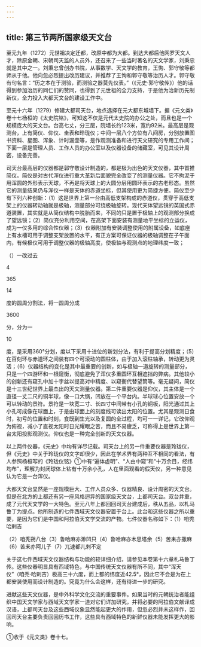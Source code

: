 ```yaml
---
---
---
```

title: 第三节两所国家级天文台
---



至元九年（1272）元世祖决定迁都，改原中都为大都。到达大都后他网罗天文人才，除原金朝、宋朝司天监的人员外，还召来了一些当时著名的天文学家，刘秉忠就是其中之一。刘秉忠曾创办书院，从事数学、天文学的教育，王恂、郭守敬等都师从于他。他向忽必烈提出改历建议，并推荐了王恂和郭守敬等治历人才。郭守敬有句名言：“历之本在于测验，而测验之器莫先仪表。”（《元史·郭守敬传》）他的话得到参加治历的同仁们的赞同，也得到了元世祖的全力支持，于是他为治新历先制新仪，全力投入大都天文台的建设工作中。

至元十六年（1279）修建大都司天台，地点选择在元大都东城墙下。据《元文类》卷十七杨桓的《太史院铭》，可知这不仅是元代太史院的办公之处，而且也是一个规模庞大的天文台。台高七丈，分三层，院墙长约123米，宽约92米。最高层是观测台，上有简仪、仰仪、圭表和玲珑仪；中间一层八个方位有八间房，分别放置图书资料、星图、浑象、计时漏壶等，是作观测准备和进行天文研究的专用工作间；下面一层是管理人员、工作人员的办公室以及仪器设备的储藏室，可见其设计周密，设备完善。

司天台最高层的仪器都是郭守敬设计制造的，都是极为出色的天文仪器，其中首推简仪。简仪是对古代浑仪进行重大革新后面貌完全改变了的测量仪器。它不拘泥于用浑圆的外形表示天球，不再是将天球上的大圆分层用圆环表示的古老形态。虽然它的测量结果仍与浑仪一样是天体的赤道坐标，但其使用更为简捷方便。简仪至少有下列六种创新：（1）这是世界上第一台由高低支架构成的赤道仪，贯穿于高低支架上的仪器转动轴就是极轴，测量部分可绕极轴旋转。现代天体望远镜的英国式赤道装置，其实就是从简仪结构中脱胎而来，不同的只是置于极轴上的观测部分换成了望远镜；（2）简仪充分利用空间，在高架下面安装有测量地平坐标的立运仪，成为一仪多用的综合性仪器；（3）仪器附加有安装调整使用的附属设备，如底座上有水槽可用于调整支架放置的水平，有正方案可保证仪器的极轴调整在子午面内，有候极仪可用于调整仪器的极轴高度，使极轴与观测点的地理纬度一致；

（）一改过去

4

365

14

度的圆周分割法，将一圆周分成

3600

分，分为一

10

度，是采用360°分划，度以下采用十进位的新划分法，有利于提高分划精度；（5）在百刻环与赤道环之间装有四个可滚动的圆柱体，由于加入滚柱轴承，转动更为灵活；（6）仪器结构的变化是其中最重要的创新，如与极轴一道旋转的测量部分，只是一个四游环和一根窥衡，彻底避免了浑仪多重圆环互相遮挡的弊病。其他较小的创新还有窥孔中加十字丝以提高对中精度、以窥衡代替望筒等。毫无疑问，简仪是十三世纪世界上最杰出的天文测量仪器。第二件重要仪器是仰仪，其主体是一个直径一丈二尺的铜半球，像一口大锅，凹放在一个平台内。半球球心位置安放一个可以转动的景符。景符是一块宽二寸、长四寸中间带有小孔的铜板，阳光通过其上小孔可成像在球面上，于是由球面上的刻度线可读出太阳的位置。尤其是观测日食时，初亏的位置和时刻，食既到生光以及复圆的全过程，均可一一详记，它改仰观为俯视，减小了直视太阳时日光耀眼之苦，而且不易疲乏，可称得上是世界上第一台太阳投影观测仪。仰仪也是一种完全创新的天文仪器。

以上两件仪器，《元史》中均有详尽记载。司天台上的另一件重要仪器是玲珑仪，但《元史》中关于玲珑仪的文字却很少，因此在学术界有两种互不相同的看法，有人参照杨桓写的《玲珑仪铭》①中有“遍体虚明”、“人由中窥”和“十万余目，经纬均布”，理解为封闭球体上钻有十万余小孔，人在里面观看的假天仪，另一种意见认为它是一台浑仪。

大都天文台显然是一座规模巨大、工作人员众多、仪器精良、设计周密的天文台。但是在北方的上都还有另一座风格迥异的国家级天文台，上都司天台。双台并重，成了元代天文学的一大特色。至元八年上都回回司天台建成后，秩从五品，以札马鲁丁为提点。他所制造的七件西域天文仪器安置于台上。此台和这些仪器之所以重要，是因为它们是中国和阿拉伯天文学交流的产物。七件仪器名称如下：（1）咱秃哈剌吉

（2）咱秃朔八台（3）鲁哈麻亦渺凹只（4）鲁哈麻亦木思塔余（5）苦耒亦撒麻（6）苦耒亦阿儿子（7）兀速都儿剌不定

关于这七件西域天文仪器结构与功能的较详细介绍，请参见本卷第十六章札马鲁丁传。这些仪器明显具有西域特色，与中国传统天文仪器有所不同，其中“浑天仪”（咱秃·哈剌吉）极高三十六度，而上都的纬度近42.5°，因此它不会是为在上都安装使用而设计制造的。究竟为什么会这样，还有待进一步的研究。

进献这些天文仪器，是中外科学文化交流的重要事件。如果当时的元朝统治者能组织中国天文学家与西域天文学家一道对它们详加研究，并将必要的阿拉伯文献译成汉语，上都司天台及这些西域仪象显然能起更大的作用，但忽必烈并未这样作，回回司天台主要负责回回历书工作，这些具有西域特色的新鲜仪器未能发挥更大的影响。

①收于《元文类》卷十七。